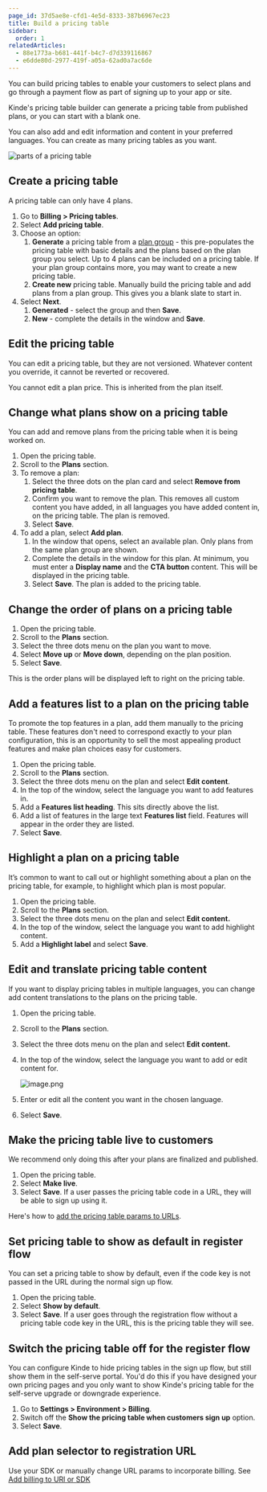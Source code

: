 ```yaml
---
page_id: 37d5ae8e-cfd1-4e5d-8333-387b6967ec23
title: Build a pricing table
sidebar:
  order: 1
relatedArticles:
  - 88e1773a-b681-441f-b4c7-d7d339116867
  - e6dde80d-2977-419f-a05a-62ad0a7ac6de
---
```


You can build pricing tables to enable your customers to select plans and go through a payment flow as part of signing up to your app or site.

Kinde's pricing table builder can generate a pricing table from published plans, or you can start with a blank one. 

You can also add and edit information and content in your preferred languages. You can create as many pricing tables as you want.

![parts of a pricing table](https://imagedelivery.net/skPPZTHzSlcslvHjesZQcQ/c911b0af-5c1d-44f8-970b-47c0084ad500/public)

## Create a pricing table

A pricing table can only have 4 plans.

1. Go to **Billing > Pricing tables**.
2. Select **Add pricing table**. 
3. Choose an option:
    1. **Generate** a pricing table from a [plan group](/billing/manage-plans/add-manage-plan-groups/) - this pre-populates the pricing table with basic details and the plans based on the plan group you select. Up to 4 plans can be included on a pricing table. If your plan group contains more, you may want to create a new pricing table.
    2. **Create new** pricing table. Manually build the pricing table and add plans from a plan group. This gives you a blank slate to start in.
4. Select **Next**.
    1. **Generated** - select the group and then **Save**.
    2. **New** - complete the details in the window and **Save**.

## Edit the pricing table

You can edit a pricing table, but they are not versioned. Whatever content you override, it cannot be reverted or recovered.

You cannot edit a plan price. This is inherited from the plan itself.

## Change what plans show on a pricing table

You can add and remove plans from the pricing table when it is being worked on. 

1. Open the pricing table.
2. Scroll to the **Plans** section. 
3. To remove a plan:
    1. Select the three dots on the plan card and select **Remove from pricing table**.
    2. Confirm you want to remove the plan. This removes all custom content you have added, in all languages you have added content in, on the pricing table. The plan is removed. 
    3. Select **Save**. 
4. To add a plan, select **Add plan**. 
    1. In the window that opens, select an available plan. Only plans from the same plan group are shown.
    2. Complete the details in the window for this plan. At minimum, you must enter a **Display name** and the **CTA button** content. This will be displayed in the pricing table.
    3. Select **Save**. The plan is added to the pricing table.

## Change the order of plans on a pricing table

1. Open the pricing table.
2. Scroll to the **Plans** section. 
3. Select the three dots menu on the plan you want to move. 
4. Select **Move up** or **Move down**, depending on the plan position.
5. Select **Save**.

This is the order plans will be displayed left to right on the pricing table.

## Add a features list to a plan on the pricing table

To promote the top features in a plan, add them manually to the pricing table. These features don't need to correspond exactly to your plan configuration, this is an opportunity to sell the most appealing product features and make plan choices easy for customers.

1. Open the pricing table.
2. Scroll to the **Plans** section. 
3. Select the three dots menu on the plan and select **Edit content**. 
4. In the top of the window, select the language you want to add features in.
5. Add a **Features list heading**. This sits directly above the list.
6. Add a list of features in the large text **Features list** field. Features will appear in the order they are listed.
7. Select **Save**.

## Highlight a plan on a pricing table

It’s common to want to call out or highlight something about a plan on the pricing table, for example, to highlight which plan is most popular.

1. Open the pricing table.
2. Scroll to the **Plans** section. 
3. Select the three dots menu on the plan and select **Edit content.**
4. In the top of the window, select the language you want to add highlight content.
5. Add a **Highlight label** and select **Save**. 

## Edit and translate pricing table content

If you want to display pricing tables in multiple languages, you can change add content translations to the plans on the pricing table.

1. Open the pricing table.
2. Scroll to the **Plans** section. 
3. Select the three dots menu on the plan and select **Edit content.**
4. In the top of the window, select the language you want to add or edit content for.
    
    ![image.png](https://imagedelivery.net/skPPZTHzSlcslvHjesZQcQ/58587ad1-0077-47d7-faca-ea3dd6345d00/public)
    
5. Enter or edit all the content you want in the chosen language.
6. Select **Save**.

## Make the pricing table live to customers

We recommend only doing this after your plans are finalized and published.

1. Open the pricing table.
2. Select **Make live**. 
3. Select **Save**. If a user passes the pricing table code in a URL, they will be able to sign up using it.

Here's how to [add the pricing table params to URLs](/billing/billing-user-experience/add-billing-to-url-sdk/).

## Set pricing table to show as default in register flow

You can set a pricing table to show by default, even if the code key is not passed in the URL during the normal sign up flow.

1. Open the pricing table.
2. Select **Show by default**. 
3. Select **Save**. If a user goes through the registration flow without a pricing table code key in the URL, this is the pricing table they will see.

## Switch the pricing table off for the register flow

You can configure Kinde to hide pricing tables in the sign up flow, but still show them in the self-serve portal. You'd do this if you have designed your own pricing pages and you only want to show Kinde's pricing table for the self-serve upgrade or downgrade experience. 

1. Go to **Settings > Environment > Billing**.
2. Switch off the **Show the pricing table when customers sign up** option. 
3. Select **Save**. 

## Add plan selector to registration URL

Use your SDK or manually change URL params to incorporate billing. See [Add billing to URl or SDK](/billing/billing-user-experience/add-billing-to-url-sdk/)
